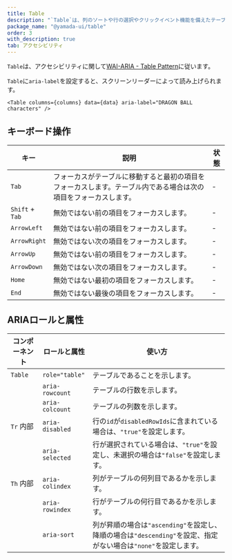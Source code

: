```yaml
---
title: Table
description: "`Table`は、列のソートや行の選択やクリックイベント機能を備えたテーブルのコンポーネントです。"
package_name: "@yamada-ui/table"
order: 3
with_description: true
tab: アクセシビリティ
---
```


`Table`は、アクセシビリティに関して[WAI-ARIA - Table Pattern](https://www.w3.org/WAI/ARIA/apg/patterns/table/)に従います。

`Table`に`aria-label`を設定すると、スクリーンリーダーによって読み上げられます。

```tsx live=false
<Table columns={columns} data={data} aria-label="DRAGON BALL characters" />
```

## キーボード操作

| キー            | 説明                                                                                                             | 状態 |
| --------------- | ---------------------------------------------------------------------------------------------------------------- | ---- |
| `Tab`           | フォーカスがテーブルに移動すると最初の項目をフォーカスします。テーブル内である場合は次の項目をフォーカスします。 | -    |
| `Shift` + `Tab` | 無効ではない前の項目をフォーカスします。                                                                         | -    |
| `ArrowLeft`     | 無効ではない前の項目をフォーカスします。                                                                         | -    |
| `ArrowRight`    | 無効ではない次の項目をフォーカスします。                                                                         | -    |
| `ArrowUp`       | 無効ではない前の項目をフォーカスします。                                                                         | -    |
| `ArrowDown`     | 無効ではない次の項目をフォーカスします。                                                                         | -    |
| `Home`          | 無効ではない最初の項目をフォーカスします。                                                                       | -    |
| `End`           | 無効ではない最後の項目をフォーカスします。                                                                       | -    |

## ARIAロールと属性

| コンポーネント       | ロールと属性    | 使い方                                                                                                          |
| -------------------- | --------------- | --------------------------------------------------------------------------------------------------------------- |
| `Table`              | `role="table"`  | テーブルであることを示します。                                                                                  |
|                      | `aria-rowcount` | テーブルの行数を示します。                                                                                      |
|                      | `aria-colcount` | テーブルの列数を示します。                                                                                      |
| `Tr` <Tag>内部</Tag> | `aria-disabled` | 行の`id`が`disabledRowIds`に含まれている場合は、`"true"`を設定します。                                          |
|                      | `aria-selected` | 行が選択されている場合は、`"true"`を設定し、未選択の場合は`"false"`を設定します。                               |
| `Th` <Tag>内部</Tag> | `aria-colindex` | 列がテーブルの何列目であるかを示します。                                                                        |
|                      | `aria-rowindex` | 行がテーブルの何行目であるかを示します。                                                                        |
|                      | `aria-sort`     | 列が昇順の場合は`"ascending"`を設定し、降順の場合は`"descending"`を設定、指定がない場合は`"none"`を設定します。 |
